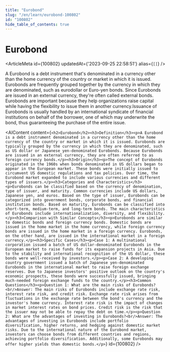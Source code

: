 ```yaml
---
title: "Eurobond"
slug: "/en/learn/eurobond-100802"
id: "100802"
hide_table_of_contents: true
---
```



# Eurobond

<ArticleMeta id={100802} updatedAt={'2023-09-25 22:58:51'} alias={`[]`} />
<div className='border-solid border-b border-t-0 my-4 border-[var(--ifm-color-gray-300)]' />

A Eurobond is a debt instrument that's denominated in a currency other than the home currency of the country or market in which it is issued. Eurobonds are frequently grouped together by the currency in which they are denominated, such as eurodollar or Euro-yen bonds. Since Eurobonds are issued in an external currency, they're often called external bonds. Eurobonds are important because they help organizations raise capital while having the flexibility to issue them in another currency.Issuance of Eurobonds is usually handled by an international syndicate of financial institutions on behalf of the borrower, one of which may underwrite the bond, thus guaranteeing the purchase of the entire issue.

<AIContent content={`<h2>Eurobond</h2><h3>Definition</h3><p>A Eurobond is a debt instrument denominated in a currency other than the home currency of the country or market in which it is issued. Eurobonds are typically grouped by the currency in which they are denominated, such as US dollar or Japanese yen-denominated Eurobonds. Because Eurobonds are issued in an external currency, they are often referred to as foreign currency bonds.</p><h3>Origin</h3><p>The concept of Eurobonds originated in the 1960s when bonds denominated in US dollars began to appear in the European market. These bonds were initially issued to circumvent US domestic regulations and tax policies. Over time, the Eurobond market expanded to include various currencies and different types of issuers.</p><h3>Categories and Characteristics</h3><p>Eurobonds can be classified based on the currency of denomination, type of issuer, and maturity. Common currencies include US dollars, Japanese yen, and euros. Based on the type of issuer, Eurobonds can be categorized into government bonds, corporate bonds, and financial institution bonds. Based on maturity, Eurobonds can be classified into short-term, medium-term, and long-term bonds. The main characteristics of Eurobonds include internationalization, diversity, and flexibility.</p><h3>Comparison with Similar Concepts</h3><p>Eurobonds are similar to domestic bonds and foreign currency bonds. Domestic bonds are issued in the home market in the home currency, while foreign currency bonds are issued in the home market in a foreign currency. Eurobonds, on the other hand, are issued in the international market in a foreign currency.</p><h3>Specific Cases</h3><p>Case 1: A multinational corporation issued a batch of US dollar-denominated Eurobonds in the European market to raise funds for its expansion projects in Asia. Due to the stability and international recognition of the US dollar, these bonds were well-received by investors.</p><p>Case 2: A developing country government issued a batch of Japanese yen-denominated Eurobonds in the international market to raise foreign exchange reserves. Due to Japanese investors' positive outlook on the country's economic prospects, these bonds were successfully issued, bringing much-needed foreign exchange funds to the country.</p><h3>Common Questions</h3><p>Question 1: What are the main risks of Eurobonds?<br/>Answer: The main risks of Eurobonds include exchange rate risk, interest rate risk, and credit risk. Exchange rate risk arises from fluctuations in the exchange rate between the bond's currency and the investor's home currency. Interest rate risk is the impact of changes in market interest rates on bond prices. Credit risk is the risk that the issuer may not be able to repay the debt on time.</p><p>Question 2: What are the advantages of investing in Eurobonds?<br/>Answer: The advantages of investing in Eurobonds include portfolio diversification, higher returns, and hedging against domestic market risks. Due to the international nature of the Eurobond market, investors can choose bonds from different countries and regions, achieving portfolio diversification. Additionally, some Eurobonds may offer higher yields than domestic bonds.</p>`} id={100802} />
